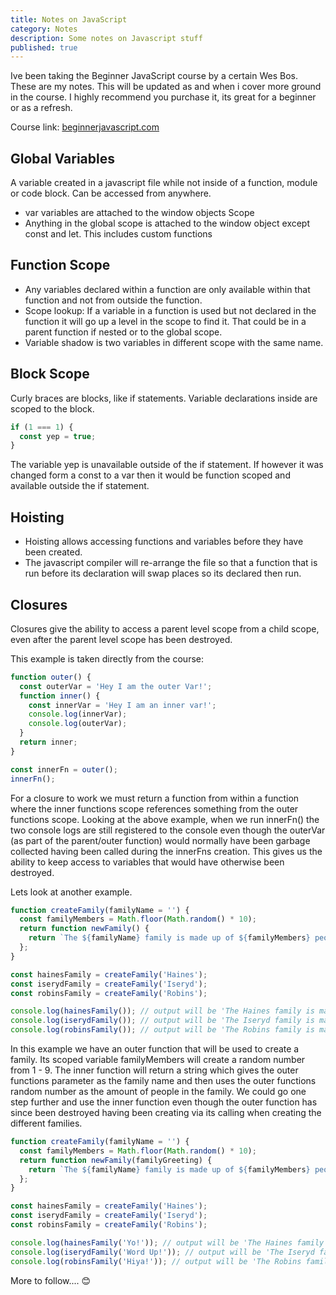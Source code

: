 ```yaml
---
title: Notes on JavaScript
category: Notes
description: Some notes on Javascript stuff
published: true
---
```


Ive been taking the Beginner JavaScript course by a certain Wes Bos. These are
my notes. This will be updated as and when i cover more ground in the course.
I highly recommend you purchase it, its great for a beginner or as a refresh.

Course link: [beginnerjavascript.com](https://beginnerjavascript.com/)

## Global Variables

A variable created in a javascript file while not inside of a function, module or code block. Can be accessed from anywhere.

- var variables are attached to the window objects Scope
- Anything in the global scope is attached to the window object except const and let. This includes custom functions

## Function Scope

- Any variables declared within a function are only available within that function and not from outside the function.
- Scope lookup: If a variable in a function is used but not declared in the function it will go up a level in the scope to find it. That could be in a parent function if nested or to the global scope.
- Variable shadow is two variables in different scope with the same name.

## Block Scope

Curly braces are blocks, like if statements. Variable declarations inside are scoped to the block.

```js
if (1 === 1) {
  const yep = true;
}
```

The variable yep is unavailable outside of the if statement. If however it was changed form a const to a var then it would be function scoped and available outside the if statement.

## Hoisting

- Hoisting allows accessing functions and variables before they have been created.
- The javascript compiler will re-arrange the file so that a function that is run before its declaration will swap places so its declared then run.

## Closures

Closures give the ability to access a parent level scope from a child scope, even after the parent level scope has been destroyed.

This example is taken directly from the course:

```js
function outer() {
  const outerVar = 'Hey I am the outer Var!';
  function inner() {
    const innerVar = 'Hey I am an inner var!';
    console.log(innerVar);
    console.log(outerVar);
  }
  return inner;
}

const innerFn = outer();
innerFn();
```

For a closure to work we must return a function from within a function where the inner functions scope references something from the outer functions scope. Looking at the above example, when we run innerFn() the two console logs are still registered to the console even though the outerVar (as part of the parent/outer function) would normally have been garbage collected having been called during the innerFns creation. This gives us the ability to keep access to variables that would have otherwise been destroyed.

Lets look at another example.

```js
function createFamily(familyName = '') {
  const familyMembers = Math.floor(Math.random() * 10);
  return function newFamily() {
    return `The ${familyName} family is made up of ${familyMembers} people`;
  };
}

const hainesFamily = createFamily('Haines');
const iserydFamily = createFamily('Iseryd');
const robinsFamily = createFamily('Robins');

console.log(hainesFamily()); // output will be 'The Haines family is made up of (random number from 1 - 9) people. '
console.log(iserydFamily()); // output will be 'The Iseryd family is made up of (random number from 1 - 9) people. '
console.log(robinsFamily()); // output will be 'The Robins family is made up of (random number from 1 - 9) people. '
```

In this example we have an outer function that will be used to create a family. Its scoped variable familyMembers will create a random number from 1 - 9. The inner function will return a string which gives the outer functions parameter as the family name and then uses the outer functions random number as the amount of people in the family. We could go one step further and use the inner function even though the outer function has since been destroyed having been creating via its calling when creating the different families.

```js
function createFamily(familyName = '') {
  const familyMembers = Math.floor(Math.random() * 10);
  return function newFamily(familyGreeting) {
    return `The ${familyName} family is made up of ${familyMembers} people. We say ${familyGreeting}`;
  };
}

const hainesFamily = createFamily('Haines');
const iserydFamily = createFamily('Iseryd');
const robinsFamily = createFamily('Robins');

console.log(hainesFamily('Yo!')); // output will be 'The Haines family is made up of (random number from 1 - 9) people. We say Yo! '
console.log(iserydFamily('Word Up!')); // output will be 'The Iseryd family is made up of (random number from 1 - 9) people. We say Word Up! '
console.log(robinsFamily('Hiya!')); // output will be 'The Robins family is made up of (random number from 1 - 9) people. We say Hiya! '
```

More to follow.... 😊
